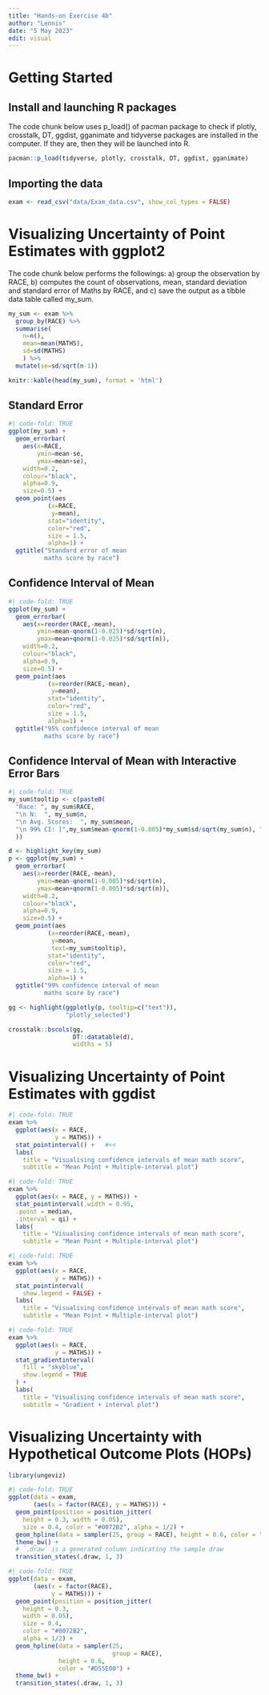 ```yaml
---
title: "Hands-on Exercise 4b"
author: "Lennis"
date: "5 May 2023"
edit: visual
---
```


# Getting Started

## Install and launching R packages

The code chunk below uses p_load() of pacman package to check if plotly, crosstalk, DT, ggdist, gganimate and tidyverse packages are installed in the computer. If they are, then they will be launched into R.

```r
pacman::p_load(tidyverse, plotly, crosstalk, DT, ggdist, gganimate)
```

## Importing the data

```r
exam <- read_csv("data/Exam_data.csv", show_col_types = FALSE)
```

# Visualizing Uncertainty of Point Estimates with ggplot2

The code chunk below performs the followings:
a) group the observation by RACE,
b) computes the count of observations, mean, standard deviation and standard error of Maths by RACE, and
c) save the output as a tibble data table called my_sum.

```r
my_sum <- exam %>%
  group_by(RACE) %>%
  summarise(
    n=n(),
    mean=mean(MATHS),
    sd=sd(MATHS)
    ) %>%
  mutate(se=sd/sqrt(n-1))
```

```r
knitr::kable(head(my_sum), format = 'html')
```

## Standard Error

```r
#| code-fold: TRUE
ggplot(my_sum) +
  geom_errorbar(
    aes(x=RACE, 
        ymin=mean-se, 
        ymax=mean+se), 
    width=0.2, 
    colour="black", 
    alpha=0.9, 
    size=0.5) +
  geom_point(aes
           (x=RACE, 
            y=mean), 
           stat="identity", 
           color="red",
           size = 1.5,
           alpha=1) +
  ggtitle("Standard error of mean 
          maths score by race")
```

## Confidence Interval of Mean

```r
#| code-fold: TRUE
ggplot(my_sum) +
  geom_errorbar(
    aes(x=reorder(RACE,-mean), 
        ymin=mean-qnorm(1-0.025)*sd/sqrt(n), 
        ymax=mean+qnorm(1-0.025)*sd/sqrt(n)), 
    width=0.2, 
    colour="black", 
    alpha=0.9, 
    size=0.5) +
  geom_point(aes
           (x=reorder(RACE,-mean), 
            y=mean), 
           stat="identity", 
           color="red",
           size = 1.5,
           alpha=1) +
  ggtitle("95% confidence interval of mean 
          maths score by race")
```

## Confidence Interval of Mean with Interactive Error Bars

```r
#| code-fold: TRUE
my_sum$tooltip <- c(paste0(
  "Race: ", my_sum$RACE,         
  "\n N:  ", my_sum$n,
  "\n Avg. Scores:  ", my_sum$mean,
  "\n 99% CI: [",my_sum$mean-qnorm(1-0.005)*my_sum$sd/sqrt(my_sum$n), ",", my_sum$mean-qnorm(1-0.005)*my_sum$sd/sqrt(my_sum$n), "]"
  )) 

d <- highlight_key(my_sum) 
p <- ggplot(my_sum) +
  geom_errorbar(
    aes(x=reorder(RACE,-mean), 
        ymin=mean-qnorm(1-0.005)*sd/sqrt(n), 
        ymax=mean+qnorm(1-0.005)*sd/sqrt(n)), 
    width=0.2, 
    colour="black", 
    alpha=0.9, 
    size=0.5) +
  geom_point(aes
           (x=reorder(RACE,-mean), 
            y=mean,
            text=my_sum$tooltip), 
           stat="identity", 
           color="red",
           size = 1.5,
           alpha=1) +
  ggtitle("99% confidence interval of mean 
          maths score by race")

gg <- highlight(ggplotly(p, tooltip=c("text")),
                "plotly_selected")

crosstalk::bscols(gg,               
                  DT::datatable(d), 
                  widths = 5)        
```

# Visualizing Uncertainty of Point Estimates with ggdist

```r
#| code-fold: TRUE
exam %>%
  ggplot(aes(x = RACE, 
             y = MATHS)) +
  stat_pointinterval() +   #<<
  labs(
    title = "Visualising confidence intervals of mean math score",
    subtitle = "Mean Point + Multiple-interval plot")
```

```r
#| code-fold: TRUE
exam %>%
  ggplot(aes(x = RACE, y = MATHS)) +
  stat_pointinterval(.width = 0.95,
  .point = median,
  .interval = qi) +
  labs(
    title = "Visualising confidence intervals of mean math score",
    subtitle = "Mean Point + Multiple-interval plot")
```

```r
#| code-fold: TRUE
exam %>%
  ggplot(aes(x = RACE, 
             y = MATHS)) +
  stat_pointinterval(
    show.legend = FALSE) +   
  labs(
    title = "Visualising confidence intervals of mean math score",
    subtitle = "Mean Point + Multiple-interval plot")
```

```r
#| code-fold: TRUE
exam %>%
  ggplot(aes(x = RACE, 
             y = MATHS)) +
  stat_gradientinterval(   
    fill = "skyblue",      
    show.legend = TRUE     
  ) +                        
  labs(
    title = "Visualising confidence intervals of mean math score",
    subtitle = "Gradient + interval plot")
```

# Visualizing Uncertainty with Hypothetical Outcome Plots (HOPs)

```r
library(ungeviz)
```

```r
#| code-fold: TRUE
ggplot(data = exam, 
       (aes(x = factor(RACE), y = MATHS))) +
  geom_point(position = position_jitter(
    height = 0.3, width = 0.05), 
    size = 0.4, color = "#0072B2", alpha = 1/2) +
  geom_hpline(data = sampler(25, group = RACE), height = 0.6, color = "#D55E00") +
  theme_bw() + 
  # `.draw` is a generated column indicating the sample draw
  transition_states(.draw, 1, 3)
```

```r
#| code-fold: TRUE
ggplot(data = exam, 
       (aes(x = factor(RACE), 
            y = MATHS))) +
  geom_point(position = position_jitter(
    height = 0.3, 
    width = 0.05), 
    size = 0.4, 
    color = "#0072B2", 
    alpha = 1/2) +
  geom_hpline(data = sampler(25, 
                             group = RACE), 
              height = 0.6, 
              color = "#D55E00") +
  theme_bw() + 
  transition_states(.draw, 1, 3)
```
